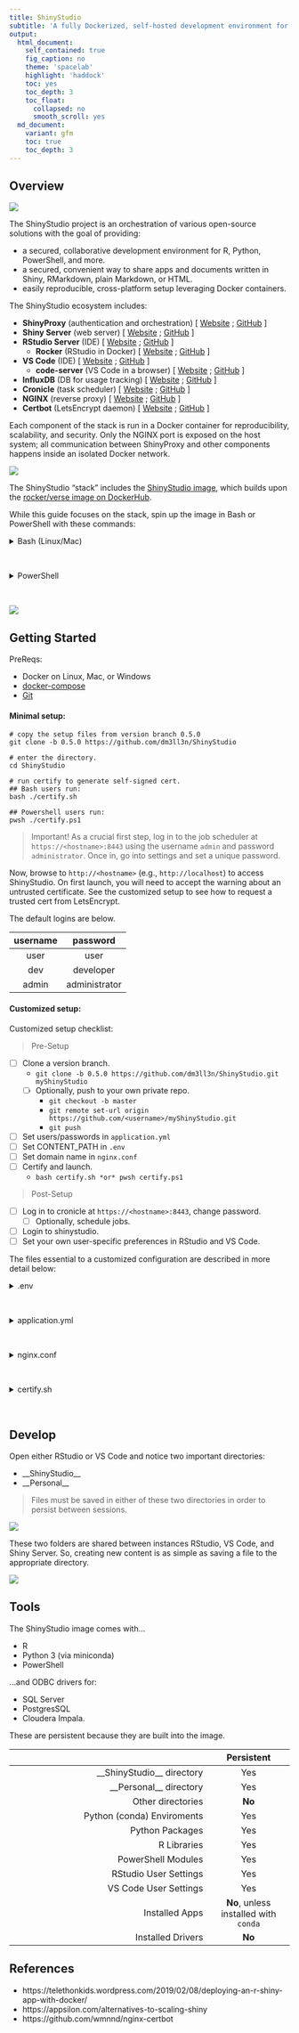 ---
title: ShinyStudio
subtitle: 'A fully Dockerized, self-hosted development environment for teams. Develop where you serve.'
output:
  html_document:
    self_contained: true
    fig_caption: no
    theme: 'spacelab'
    highlight: 'haddock'
    toc: yes
    toc_depth: 3
    toc_float:
      collapsed: no
      smooth_scroll: yes
  md_document:
    variant: gfm 
    toc: true
    toc_depth: 3
---

## Overview

![](https://i.imgur.com/rtd29qCh.png)

The ShinyStudio project is an orchestration of various open-source solutions with the goal of providing:

* a secured, collaborative development environment for R, Python, PowerShell, and more.
* a secured, convenient way to share apps and documents written in Shiny, RMarkdown, plain Markdown, or HTML.
* easily reproducible, cross-platform setup leveraging Docker containers.

The ShinyStudio ecosystem includes:

* **ShinyProxy** (authentication and orchestration) [ [Website](https://www.shinyproxy.io/configuration/) ; [GitHub](https://github.com/openanalytics/shinyproxy) ]
* **Shiny Server** (web server) [ [Website](https://rstudio.com/products/shiny/shiny-server/) ; [GitHub](https://github.com/rstudio/shiny-server) ]
* **RStudio Server** (IDE) [ [Website](https://rstudio.com/products/rstudio/) ; [GitHub](https://github.com/rstudio/rstudio) ]
  * **Rocker** (RStudio in Docker) [ [Website](https://www.rocker-project.org/) ; [GitHub](https://github.com/rocker-org/rocker-versioned) ]
* **VS Code** (IDE) [ [Website](https://code.visualstudio.com/) ; [GitHub](https://github.com/microsoft/vscode) ]
  * **code-server** (VS Code in a browser) [ [Website](https://coder.com/) ; [GitHub](https://github.com/cdr/code-server) ]
* **InfluxDB** (DB for usage tracking) [ [Website](https://www.influxdata.com/products/influxdb-overview/) ; [GitHub](https://github.com/influxdata/influxdb) ]
* **Cronicle** (task scheduler) [ [Website](http://cronicle.net/) ; [GitHub](https://github.com/jhuckaby/Cronicle) ]
* **NGINX** (reverse proxy) [ [Website](https://www.nginx.com/) ; [GitHub](https://github.com/nginx/nginx) ]
* **Certbot** (LetsEncrypt daemon) [ [Website](https://certbot.eff.org/about/) ; [GitHub](https://github.com/certbot/certbot) ]

Each component of the stack is run in a Docker container for reproducibility, scalability, and security. Only the NGINX port is exposed on the host system; all communication between ShinyProxy and other components happens inside an isolated Docker network.

![](https://i.imgur.com/PRDW25E.png)

The ShinyStudio "stack" includes the [ShinyStudio image](https://hub.docker.com/r/dm3ll3n/shinystudio), which builds upon the [rocker/verse image on DockerHub](https://hub.docker.com/r/rocker/verse).

While this guide focuses on the stack, spin up the image in Bash or PowerShell with these commands:

<details>
<summary>Bash (Linux/Mac)</summary>

``` text
docker network create shinystudio-net && \
docker run --rm -it \
    --network shinystudio-net \
    -v /var/run/docker.sock:/var/run/docker.sock \
    -e USERID=$UID \
    -e USER=$USER \
    -e PASSWORD=password \
    -e CONTENT_PATH="${HOME}/ShinyStudio/content" \
    -e SITE_NAME=shinystudio \
    -p 80:8080 \
    -e TAG=latest \
    dm3ll3n/shinystudio:latest
```

</details>
<br/>

<details>
<summary>PowerShell</summary>

```text
docker network create shinystudio-net;
docker run -d --rm -it `
    --network shinystudio-net `
    -v /var/run/docker.sock:/var/run/docker.sock `
    -e USERID=1000 `
    -e USER=$([environment]::UserName) `
    -e PASSWORD=password `
    -e CONTENT_PATH="/host_mnt/c/Users/$([environment]::UserName)/ShinyStudio/content" `
    -e SITE_NAME=shinystudio `
    -p 80:8080 `
    -e TAG=latest `
    dm3ll3n/shinystudio:latest
```

> Notice the unique form of the path for the `CONTENT_PATH` variable required when in a Windows environment.

</details>
<br/>

![](https://i.imgur.com/qc7bL1I.gif)

## Getting Started

PreReqs:

* Docker on Linux, Mac, or Windows
* [docker-compose](https://docs.docker.com/compose/install/)
* [Git](https://git-scm.com/downloads)

#### Minimal setup:

```text
# copy the setup files from version branch 0.5.0
git clone -b 0.5.0 https://github.com/dm3ll3n/ShinyStudio

# enter the directory.
cd ShinyStudio

# run certify to generate self-signed cert.
## Bash users run:
bash ./certify.sh

## Powershell users run:
pwsh ./certify.ps1
```

> Important! As a crucial first step, log in to the job scheduler at `https://<hostname>:8443` using the username `admin` and password `administrator`. Once in, go into settings and set a unique password.

Now, browse to `http://<hostname>` (e.g., `http://localhost`) to access ShinyStudio. On first launch, you will need to accept the warning about an untrusted certificate. See the customized setup to see how to request a trusted cert from LetsEncrypt.

The default logins are below.

| **username** | **password** |
|:------------:|:------------:|
|      user    |      user    |
|     dev      |     developer    |
|  admin  |  administrator  |


#### Customized setup:

Customized setup checklist:

> Pre-Setup

* [ ] Clone a version branch.
  * `git clone -b 0.5.0 https://github.com/dm3ll3n/ShinyStudio.git myShinyStudio`
  * [ ] Optionally, push to your own private repo.
    * `git checkout -b master`
    * `git remote set-url origin https://github.com/<username>/myShinyStudio.git`
    * `git push`
* [ ] Set users/passwords in `application.yml`
* [ ] Set CONTENT_PATH in `.env`
* [ ] Set domain name in `nginx.conf`
* [ ] Certify and launch.
  * `bash certify.sh *or* pwsh certify.ps1`

> Post-Setup

* [ ] Log in to cronicle at `https://<hostname>:8443`, change password.
  * [ ] Optionally, schedule jobs.
* [ ] Login to shinystudio.
* [ ] Set your own user-specific preferences in RStudio and VS Code.

The files essential to a customized configuration are described in more detail below:

<details>
<summary>.env</summary>

> The docker-compose environment file. The project name, content path, and HTTP ports can be changed here.

Note that Docker volume names are renamed along with the project name, so be prepared to migrate or recreate data stored in Docker volumes when changing the project name.
</details>
<br/>

<details>
<summary>application.yml</summary>

> The ShinyProxy config file. Users can be added/removed here. Other configurations are available too, such as the site title and the ability to provide a non-standard landing page.

Using the provided template, you can assign users to the following groups with tiered access:

- **viewers**: can only view content from "Apps & Reports", "Documents", and "Personal".
- **developers**: can view all site content and develop content with RStudio and VS Code.
- **administrators**: can view and develop site content across multiple instances of ShinyStudio. Can also manage *all* user files.

Review the [ShinyProxy configuration documentation](https://www.shinyproxy.io/configuration/) for all options.
</details>
<br/>

<details>
<summary>nginx.conf</summary>

> The NGINX config file. Defines the accepted site name and what ports to listen on.

If you change the ports here, you must also change the ports defined in the `.env` file. Also, if you change the domain name, you must provide/generate a new certificate for it.

</details>
<br>

<details>
<summary>certify.sh</summary>

> The script used to generate a self-signed cert, or to request a trusted cert from LetsEncrypt.

With no parameters, `certify` generates a self-signed cert for `example.com` (the default domain name defined in `nginx.conf`).

To generate a self-signed cert with another domain name, first edit the domain name in `nginx.conf`. Afterward, generate a new cert with:

```
bash ./certify.sh <domain>

# e.g., bash ./certify.sh www.shinystudio.com
```

If your server is accessible from the web, you can request a trusted certificate from LetsEncrypt. First, edit `nginx.conf` with your domain name, then request a new cert from LetsEncrypt like so:

```
bash ./certify.sh <domain> <email>

# e.g., bash ./certify.sh www.shinystudio.com you@email.com
```

CertBot will automatically renew your LetsEncrypt certificate.

To manage the services in the stack, use the native docker-compose commands, e.g.:

```
# stop all services.
docker-compose down

# start all services.
docker-compose up -d
```
</details>
<br/>

## Develop

Open either RStudio or VS Code and notice two important directories:

-   \_\_ShinyStudio\_\_
-   \_\_Personal\_\_

> Files must be saved in either of these two directories in order to persist between sessions.

![](https://i.imgur.com/ac7iKDHh.png)

These two folders are shared between instances RStudio, VS Code, and Shiny Server. So, creating new content is as simple as saving a file to the appropriate directory.

![](https://i.imgur.com/lAuTMgBh.png)

## Tools

The ShinyStudio image comes with...

-   R
-   Python 3 (via miniconda)
-   PowerShell

...and ODBC drivers for:

-   SQL Server
-   PostgresSQL
-   Cloudera Impala.

These are persistent because they are built into the image.

|                             | Persistent |
|----------------------------:|:----------:|
| \_\_ShinyStudio__ directory |     Yes    |
|    \_\_Personal__ directory |     Yes    |
|           Other directories |   **No**   |
|             Python (conda) Enviroments |     Yes    |
|             Python Packages |     Yes    |
|                 R Libraries |     Yes    |
|          PowerShell Modules |     Yes    |
|       RStudio User Settings |     Yes    |
|       VS Code User Settings |     Yes    |
|              Installed Apps |   **No**, unless installed with `conda`   |
|           Installed Drivers |   **No**   |


## References

* https://telethonkids.wordpress.com/2019/02/08/deploying-an-r-shiny-app-with-docker/
* https://appsilon.com/alternatives-to-scaling-shiny
* https://github.com/wmnnd/nginx-certbot
